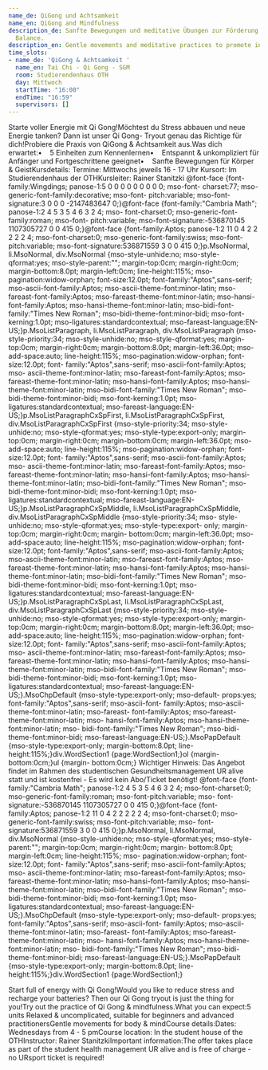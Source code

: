 ```yaml
---
name_de: QiGong und Achtsamkeit
name_en: QiGong and Mindfulness
description_de: Sanfte Bewegungen und meditative Übungen zur Förderung der inneren
  Balance.
description_en: Gentle movements and meditative practices to promote inner balance.
time_slots:
- name_de: 'QiGong & Achtsamkeit '
  name_en: Tai Chi - Qi Gong - SGM
  room: Studierendenhaus OTH
  day: Mittwoch
  startTime: "16:00"
  endTime: "16:59"
  supervisors: []
---
```


<Locale value="de">
 

 Starte voller Energie mit Qi Gong!Möchtest du Stress abbauen und neue Energie
tanken? Dann ist unser Qi Gong- Tryout genau das Richtige für dich!Probiere die
Praxis von QiGong &amp; Achtsamkeit aus.Was dich erwartet:•&nbsp;&nbsp;&nbsp; 5
Einheiten zum Kennenlernen•&nbsp;&nbsp;&nbsp; Entspannt &amp; unkompliziert für
Anfänger und Fortgeschrittene geeignet•&nbsp;&nbsp;&nbsp; Sanfte Bewegungen für
Körper &amp; GeistKursdetails: Termine: Mittwochs jeweils 16 - 17 Uhr Kursort:
Im Studierendenhaus der OTHKursleiter: Rainer Stanitzki      @font-face
{font-family:Wingdings;         panose-1:5 0 0 0 0 0 0 0 0 0;         mso-font-
charset:77;         mso-generic-font-family:decorative;         mso-font-
pitch:variable;         mso-font-signature:3 0 0 0 -2147483647 0;}@font-face
{font-family:"Cambria Math";         panose-1:2 4 5 3 5 4 6 3 2 4;         mso-
font-charset:0;         mso-generic-font-family:roman;         mso-font-
pitch:variable;         mso-font-signature:-536870145 1107305727 0 0 415
0;}@font-face         {font-family:Aptos;         panose-1:2 11 0 4 2 2 2 2 2 4;
mso-font-charset:0;         mso-generic-font-family:swiss;         mso-font-
pitch:variable;         mso-font-signature:536871559 3 0 0 415 0;}p.MsoNormal,
li.MsoNormal, div.MsoNormal         {mso-style-unhide:no;         mso-style-
qformat:yes;         mso-style-parent:"";         margin-top:0cm;
margin-right:0cm;         margin-bottom:8.0pt;         margin-left:0cm;
line-height:115%;         mso-pagination:widow-orphan;         font-size:12.0pt;
font-family:"Aptos",sans-serif;         mso-ascii-font-family:Aptos;
mso-ascii-theme-font:minor-latin;         mso-fareast-font-family:Aptos;
mso-fareast-theme-font:minor-latin;         mso-hansi-font-family:Aptos;
mso-hansi-theme-font:minor-latin;         mso-bidi-font-family:"Times New
Roman";         mso-bidi-theme-font:minor-bidi;         mso-font-kerning:1.0pt;
mso-ligatures:standardcontextual;         mso-fareast-language:EN-
US;}p.MsoListParagraph, li.MsoListParagraph, div.MsoListParagraph         {mso-
style-priority:34;         mso-style-unhide:no;         mso-style-qformat:yes;
margin-top:0cm;         margin-right:0cm;         margin-bottom:8.0pt;
margin-left:36.0pt;         mso-add-space:auto;         line-height:115%;
mso-pagination:widow-orphan;         font-size:12.0pt;         font-
family:"Aptos",sans-serif;         mso-ascii-font-family:Aptos;         mso-
ascii-theme-font:minor-latin;         mso-fareast-font-family:Aptos;
mso-fareast-theme-font:minor-latin;         mso-hansi-font-family:Aptos;
mso-hansi-theme-font:minor-latin;         mso-bidi-font-family:"Times New
Roman";         mso-bidi-theme-font:minor-bidi;         mso-font-kerning:1.0pt;
mso-ligatures:standardcontextual;         mso-fareast-language:EN-
US;}p.MsoListParagraphCxSpFirst, li.MsoListParagraphCxSpFirst,
div.MsoListParagraphCxSpFirst         {mso-style-priority:34;         mso-style-
unhide:no;         mso-style-qformat:yes;         mso-style-type:export-only;
margin-top:0cm;         margin-right:0cm;         margin-bottom:0cm;
margin-left:36.0pt;         mso-add-space:auto;         line-height:115%;
mso-pagination:widow-orphan;         font-size:12.0pt;         font-
family:"Aptos",sans-serif;         mso-ascii-font-family:Aptos;         mso-
ascii-theme-font:minor-latin;         mso-fareast-font-family:Aptos;
mso-fareast-theme-font:minor-latin;         mso-hansi-font-family:Aptos;
mso-hansi-theme-font:minor-latin;         mso-bidi-font-family:"Times New
Roman";         mso-bidi-theme-font:minor-bidi;         mso-font-kerning:1.0pt;
mso-ligatures:standardcontextual;         mso-fareast-language:EN-
US;}p.MsoListParagraphCxSpMiddle, li.MsoListParagraphCxSpMiddle,
div.MsoListParagraphCxSpMiddle         {mso-style-priority:34;         mso-
style-unhide:no;         mso-style-qformat:yes;         mso-style-type:export-
only;         margin-top:0cm;         margin-right:0cm;         margin-
bottom:0cm;         margin-left:36.0pt;         mso-add-space:auto;
line-height:115%;         mso-pagination:widow-orphan;         font-size:12.0pt;
font-family:"Aptos",sans-serif;         mso-ascii-font-family:Aptos;
mso-ascii-theme-font:minor-latin;         mso-fareast-font-family:Aptos;
mso-fareast-theme-font:minor-latin;         mso-hansi-font-family:Aptos;
mso-hansi-theme-font:minor-latin;         mso-bidi-font-family:"Times New
Roman";         mso-bidi-theme-font:minor-bidi;         mso-font-kerning:1.0pt;
mso-ligatures:standardcontextual;         mso-fareast-language:EN-
US;}p.MsoListParagraphCxSpLast, li.MsoListParagraphCxSpLast,
div.MsoListParagraphCxSpLast         {mso-style-priority:34;         mso-style-
unhide:no;         mso-style-qformat:yes;         mso-style-type:export-only;
margin-top:0cm;         margin-right:0cm;         margin-bottom:8.0pt;
margin-left:36.0pt;         mso-add-space:auto;         line-height:115%;
mso-pagination:widow-orphan;         font-size:12.0pt;         font-
family:"Aptos",sans-serif;         mso-ascii-font-family:Aptos;         mso-
ascii-theme-font:minor-latin;         mso-fareast-font-family:Aptos;
mso-fareast-theme-font:minor-latin;         mso-hansi-font-family:Aptos;
mso-hansi-theme-font:minor-latin;         mso-bidi-font-family:"Times New
Roman";         mso-bidi-theme-font:minor-bidi;         mso-font-kerning:1.0pt;
mso-ligatures:standardcontextual;         mso-fareast-language:EN-
US;}.MsoChpDefault         {mso-style-type:export-only;         mso-default-
props:yes;         font-family:"Aptos",sans-serif;         mso-ascii-font-
family:Aptos;         mso-ascii-theme-font:minor-latin;         mso-fareast-
font-family:Aptos;         mso-fareast-theme-font:minor-latin;         mso-
hansi-font-family:Aptos;         mso-hansi-theme-font:minor-latin;         mso-
bidi-font-family:"Times New Roman";         mso-bidi-theme-font:minor-bidi;
mso-fareast-language:EN-US;}.MsoPapDefault         {mso-style-type:export-only;
margin-bottom:8.0pt;         line-height:115%;}div.WordSection1
{page:WordSection1;}ol         {margin-bottom:0cm;}ul         {margin-
bottom:0cm;}                   Wichtiger Hinweis:   Das Angebot findet im Rahmen
des studentischen Gesundheitsmanagement UR alive statt und ist kostenfrei - Es
wird kein Abo/Ticket benötigt!      @font-face         {font-family:"Cambria
Math";         panose-1:2 4 5 3 5 4 6 3 2 4;         mso-font-charset:0;
mso-generic-font-family:roman;         mso-font-pitch:variable;         mso-
font-signature:-536870145 1107305727 0 0 415 0;}@font-face         {font-
family:Aptos;         panose-1:2 11 0 4 2 2 2 2 2 4;         mso-font-charset:0;
mso-generic-font-family:swiss;         mso-font-pitch:variable;         mso-
font-signature:536871559 3 0 0 415 0;}p.MsoNormal, li.MsoNormal, div.MsoNormal
{mso-style-unhide:no;         mso-style-qformat:yes;         mso-style-
parent:"";         margin-top:0cm;         margin-right:0cm;         margin-
bottom:8.0pt;         margin-left:0cm;         line-height:115%;         mso-
pagination:widow-orphan;         font-size:12.0pt;         font-
family:"Aptos",sans-serif;         mso-ascii-font-family:Aptos;         mso-
ascii-theme-font:minor-latin;         mso-fareast-font-family:Aptos;
mso-fareast-theme-font:minor-latin;         mso-hansi-font-family:Aptos;
mso-hansi-theme-font:minor-latin;         mso-bidi-font-family:"Times New
Roman";         mso-bidi-theme-font:minor-bidi;         mso-font-kerning:1.0pt;
mso-ligatures:standardcontextual;         mso-fareast-language:EN-
US;}.MsoChpDefault         {mso-style-type:export-only;         mso-default-
props:yes;         font-family:"Aptos",sans-serif;         mso-ascii-font-
family:Aptos;         mso-ascii-theme-font:minor-latin;         mso-fareast-
font-family:Aptos;         mso-fareast-theme-font:minor-latin;         mso-
hansi-font-family:Aptos;         mso-hansi-theme-font:minor-latin;         mso-
bidi-font-family:"Times New Roman";         mso-bidi-theme-font:minor-bidi;
mso-fareast-language:EN-US;}.MsoPapDefault         {mso-style-type:export-only;
margin-bottom:8.0pt;         line-height:115%;}div.WordSection1
{page:WordSection1;}

</Locale>
<Locale value="en">
 

 Start full of energy with Qi Gong!Would you like to reduce stress and recharge
your batteries? Then our Qi Gong tryout is just the thing for you!Try out the
practice of Qi Gong &amp; mindfulness.What you can expect:5 units Relaxed &amp;
uncomplicated, suitable for beginners and advanced practitionersGentle movements
for body &amp; mindCourse details:Dates: Wednesdays from 4 - 5 pmCourse
location: In the student house of the OTHInstructor: Rainer StanitzkiImportant
information:The offer takes place as part of the student health management UR
alive and is free of charge - no URsport ticket is required!

</Locale>
